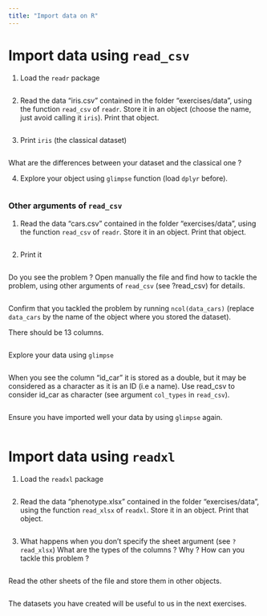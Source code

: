 ```yaml
---
title: "Import data on R"
---
```




# Import data using `read_csv`

1. Load the `readr` package

```r


```


2. Read the data "iris.csv" contained in the folder "exercises/data", using the function `read_csv` of  `readr`. Store it in an object (choose the name, just avoid calling it `iris`). Print that object.


```r



```


3. Print `iris` (the classical dataset)

```r

```

What are the differences between your dataset and the classical one ? 




4. Explore your object using `glimpse` function (load `dplyr` before).


```r


```


### Other arguments of `read_csv`



1. Read the data "cars.csv" contained in the folder "exercises/data", using the function `read_csv` of  `readr`. Store it in an object. Print that object.


```r

```

2. Print it

```r

```


Do you see the problem ? Open manually the file and find how to tackle the problem, using other arguments of `read_csv` (see ?read_csv) for details.


```r

```

Confirm that you tackled the problem by running `ncol(data_cars)` (replace `data_cars` by the name of the object where you stored the dataset).

There should be 13 columns.


```r

```

Explore your data using `glimpse`
```r

```

When you see the column "id_car" it is stored as a double, but it may be considered as a character as it is an ID (i.e a name). Use read_csv to consider id_car as character (see argument `col_types` in `read_csv`).


```r
```


Ensure you have imported well your data by using `glimpse` again.

```r


```


# Import data using `readxl`

1. Load the `readxl` package

```r

```


2. Read the data "phenotype.xlsx" contained in the folder "exercises/data", using the function `read_xlsx` of  `readxl`. Store it in an object. Print that object.


```r


```

3. What happens when you don't specify the sheet argument (see `?read_xlsx`)
What are the types of the columns ? Why ?
How can you tackle this problem ?

```r

```


Read the other sheets of the file and store them in other objects.

```r


```

The datasets you have created will be useful to us in the next exercises.



